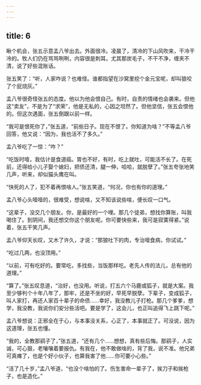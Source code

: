 ```yaml
---
---
---
```

title: 6
---



瞅个机会，张五示意孟八爷出去。外面很冷。凌晨了，清冷的下山风吹来，干冷干冷的。牧人们仍在骂骂咧咧，内容很是刺耳。尤其那炭毛子，不干不净，缠夹不清，说了好些混账话。

张五笑了：“听，人家咋说？也难怪。谁都指望在沙窝里挖个金元宝呢，却叫狼咬了个屁烧灰。”

孟八爷很奇怪张五的态度。他以为他会恨自己。有时，自责的情绪也会袭来。但他这“卖友”，不是为了“求荣”，他是无私的，心因之坦然了。但他坚信，张五会恨他的。但这次遇面，张五倒跟以前一样。

“我可是恨死你了，”张五道，“前些日子。现在不恨了。你知道为啥？”不等孟八爷回答，他又说：“因为，我也活不了多久。”

孟八爷吃了一惊：“咋？”

“吃饭时噎，我估计是食道癌。胃也不好，有时，吃上就吐，可能活不长了。在死前，还得给小儿子娶个媳妇，把债还清，腿一伸，哈哈，就脱孽了。”张五夸张地笑几声，听来，却似猫头鹰在叫。

“快死的人了，犯不着再恨啥人。”张五笑道，“何况，你也有你的道理。”

孟八爷心头噎噎的，很难受，想说啥，又不知该说些啥，便长叹一口气。

“这辈子，没交几个朋友。你，是最好的一个哩。那几个徒弟，想找你算账，叫我喝住了。到阴间，我还想交你这个朋友呢。你可要快些来，我可是寂寞得紧。”说着，张五干笑几声。

孟八爷仰天长叹，又木了许久，才说：“那狼吐下的肉，专治噎食病，你试试。”

“吃过几两，也没顶用。”

“以前，可有吃好的。要常吃，多找些，当饭那样吃。老先人传的法儿，总有他的道理。”

“算了。”张五叹息道，“治好，也没用。听说，打五六个马鹿或狐子，就是大案。我至少够判个十年八年了，那牢，还是不坐的好，早死早脱孽。下辈子，变成狐子，叫人家打，再还人家百十辈子的命债……幸好，我没教儿子打枪。那几个爹爹，想学，我没教，我说你们安分些活吧。要是学了，这会儿，也正叫追得飞上跳下呢。”

孟八爷想说：正邪全在于心，与本事没关系，心正了，本事就正了。可没说，因为这道理，张五也懂。

“我的，全教那鹞子了，”张五道，“还有几个……想想，真有些后悔。那鹞子，人实诚，可心狠，老嚷嚷着要报仇。有我在，他不敢做啥的，背了我，说不准。他兄弟可真瘫了，也是个好小伙子，也算我害了他……你可要小心些。”

“活了几十岁，”孟八爷道，“也没个啥怕的了。伤生害命一辈子了，挨刀子和挨枪子，也是造化。”